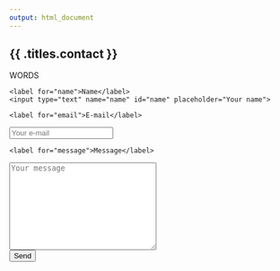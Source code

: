 ```yaml
---
output: html_document
---
```



<h2 class="section-title">{{ .titles.contact }}</h2>

WORDS



<form method="post" action="contact.php" id="form" class="form">
  <div class="control-group control-group-name">
    <label for="name">Name</label>
    <input type="text" name="name" id="name" placeholder="Your name">
  </div>
  <div class="control-group control-group-email">
    <label for="email">E-mail</label>
  <input type="email" name="email" id="email" placeholder="Your e-mail">
  </div>
  <div class="control-group">
    <label for="message">Message</label>
  <textarea name="" id="message" cols="30" rows="10" placeholder="Your message"></textarea>
  </div>
  <input class="btn btn-send" type="submit" value="Send">
</form>

